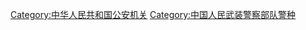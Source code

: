 {{Catmore}}

[[Category:中华人民共和国公安机关|Category:中华人民共和国公安机关]]
[[Category:中国人民武装警察部队警种|Category:中国人民武装警察部队警种]]